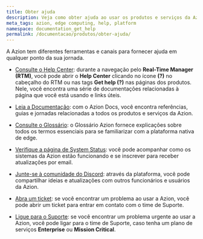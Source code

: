 ```yaml
---
title: Obter ajuda
description: Veja como obter ajuda ao usar os produtos e serviços da Azion.
meta_tags: azion, edge computing, help, platform
namespace: documentation_get_help
permalink: /documentacao/produtos/obter-ajuda/
---
```


A Azion tem diferentes ferramentas e canais para fornecer ajuda em qualquer ponto da sua jornada.

- [Consulte o Help Center](/pt-br/documentacao/produtos/ponto-de-partida/#conheça-o-real-time-manager): durante a navegação pelo **Real-Time Manager (RTM)**, você pode abrir o **Help Center** clicando no ícone **(?)** no cabeçalho do RTM ou nas tags **Get help (?)** nas páginas dos produtos. Nele, você encontra uma série de documentações relacionadas à página que você está usando e links úteis.

- [Leia a Documentação](/pt-br/documentacao/): com o Azion Docs, você encontra referências, guias e jornadas relacionadas a todos os produtos e serviços da Azion.

- [Consulte o Glossário](): o Glossário Azion fornece explicações sobre todos os termos essenciais para se familiarizar com a plataforma nativa de edge.

- [Verifique a página de System Status](https://status.azion.com/): você pode acompanhar como os sistemas da Azion estão funcionando e se inscrever para receber atualizações por email.

- [Junte-se à comunidade do Discord](https://discord.com/invite/Yp9N7RMVZy): através da plataforma, você pode compartilhar ideias e atualizações com outros funcionários e usuários da Azion.

- [Abra um ticket](/pt-br/documentacao/produtos/guias/abrir-tickets/): se você encontrar um problema ao usar a Azion, você pode abrir um ticket para entrar em contato com o time de Suporte.

- [Ligue para o Suporte](/pt-br/documentacao/servicos/suporte/#canais-de-atendimento): se você encontrar um problema urgente ao usar a Azion, você pode ligar para o time de Suporte, caso tenha um plano de serviços **Enterprise** ou **Mission Critical**.
